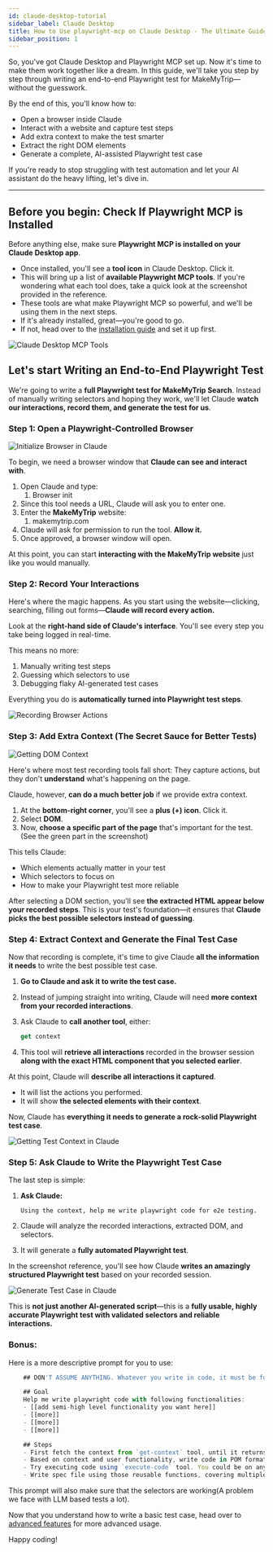 ```yaml
---
id: claude-desktop-tutorial
sidebar_label: Claude Desktop
title: How to Use playwright-mcp on Claude Desktop - The Ultimate Guide
sidebar_position: 1
---
```


So, you've got Claude Desktop and Playwright MCP set up. Now it's time to make them work together like a dream. In this guide, we'll take you step by step through writing an end-to-end Playwright test for MakeMyTrip—without the guesswork.

By the end of this, you'll know how to:

- Open a browser inside Claude
- Interact with a website and capture test steps
- Add extra context to make the test smarter
- Extract the right DOM elements
- Generate a complete, AI-assisted Playwright test case

If you're ready to stop struggling with test automation and let your AI assistant do the heavy lifting, let's dive in.

---

## **Before you begin: Check If Playwright MCP is Installed**

Before anything else, make sure **Playwright MCP is installed on your Claude Desktop app**.

- Once installed, you'll see a **tool icon** in Claude Desktop. Click it.
- This will bring up a list of **available Playwright MCP tools**. If you're wondering what each tool does, take a quick look at the screenshot provided in the reference.
- These tools are what make Playwright MCP so powerful, and we'll be using them in the next steps.
- If it's already installed, great—you're good to go.
- If not, head over to the [installation guide](/#installation-get-up-and-running-in-no-time) and set it up first.

<img src="/img/claude-add-mcp.png" alt="Claude Desktop MCP Tools" className="img-large" />

## **Let's start Writing an End-to-End Playwright Test**

We're going to write a **full Playwright test for MakeMyTrip Search**. Instead of manually writing selectors and hoping they work, we'll let Claude **watch our interactions, record them, and generate the test for us**.

### **Step 1: Open a Playwright-Controlled Browser**

<img src="/img/claude-browser-init.png" alt="Initialize Browser in Claude" className="img-responsive" />

To begin, we need a browser window that **Claude can see and interact with**.

1. Open Claude and type:
    1. Browser init
2. Since this tool needs a URL, Claude will ask you to enter one.
3. Enter the **MakeMyTrip** website:
    1. makemytrip.com
4. Claude will ask for permission to run the tool. **Allow it.**
5. Once approved, a browser window will open.

At this point, you can start **interacting with the MakeMyTrip website** just like you would manually.

### **Step 2: Record Your Interactions**

Here's where the magic happens. As you start using the website—clicking, searching, filling out forms—**Claude will record every action.**

Look at the **right-hand side of Claude's interface**. You'll see every step you take being logged in real-time.

This means no more:

1. Manually writing test steps
2. Guessing which selectors to use
3. Debugging flaky AI-generated test cases

Everything you do is **automatically turned into Playwright test steps**.

<img src="/img/browser-recording.png" alt="Recording Browser Actions" className="img-responsive" />

### **Step 3: Add Extra Context (The Secret Sauce for Better Tests)**

<img src="/img/browser-get-dom.png" alt="Getting DOM Context" className="img-responsive" />

Here's where most test recording tools fall short: They capture actions, but they don't **understand** what's happening on the page.

Claude, however, **can do a much better job** if we provide extra context.

1. At the **bottom-right corner**, you'll see a **plus (+) icon**. Click it.
2. Select **DOM**.
3. Now, **choose a specific part of the page** that's important for the test. (See the green part in the screenshot)

This tells Claude:

- Which elements actually matter in your test
- Which selectors to focus on
- How to make your Playwright test more reliable

After selecting a DOM section, you'll see **the extracted HTML appear below your recorded steps**. This is your test's foundation—it ensures that **Claude picks the best possible selectors instead of guessing**.

### Step 4: Extract Context and Generate the Final Test Case

Now that recording is complete, it's time to give Claude **all the information it needs** to write the best possible test case.

1. **Go to Claude and ask it to write the test case.**
2. Instead of jumping straight into writing, Claude will need **more context from your recorded interactions**.
3. Ask Claude to **call another tool**, either:
    
    ```jsx
    get context
    ```
    
4. This tool will **retrieve all interactions** recorded in the browser session **along with the exact HTML component that you selected earlier**.

At this point, Claude will **describe all interactions it captured**.

- It will list the actions you performed.
- It will show **the selected elements with their context**.

Now, Claude has **everything it needs to generate a rock-solid Playwright test case**.

<img src="/img/claude-get-context.png" alt="Getting Test Context in Claude" className="img-large" />

### Step 5: Ask Claude to Write the Playwright Test Case

The last step is simple:

1. **Ask Claude:**
    
    ```
    Using the context, help me write playwright code for e2e testing.
    ```
    
2. Claude will analyze the recorded interactions, extracted DOM, and selectors.
3. It will generate a **fully automated Playwright test**.

In the screenshot reference, you'll see how Claude **writes an amazingly structured Playwright test** based on your recorded session.

<img src="/img/claude-generate-testcase.png" alt="Generate Test Case in Claude" className="img-responsive" />

This is **not just another AI-generated script**—this is a **fully usable, highly accurate Playwright test with validated selectors and reliable interactions.**

### Bonus:

Here is a more descriptive prompt for you to use: 

```jsx
    ## DON'T ASSUME ANYTHING. Whatever you write in code, it must be found in the context. Otherwise leave comments.

    ## Goal
    Help me write playwright code with following functionalities:
    - [[add semi-high level functionality you want here]]
    - [[more]]
    - [[more]]
    - [[more]]

    ## Steps
    - First fetch the context from `get-context` tool, until it returns no elements remaining
    - Based on context and user functionality, write code in POM format, encapsulating high level functionality into reusable functions
    - Try executing code using `execute-code` tool. You could be on any page, so make sure to navigate to the correct page
    - Write spec file using those reusable functions, covering multiple scenarios

```

This prompt will also make sure that the selectors are working(A problem we face with LLM based tests a lot). 

Now that you understand how to write a basic test case, head over to [advanced features](/docs/glossary) for more advanced usage. 

Happy coding!
